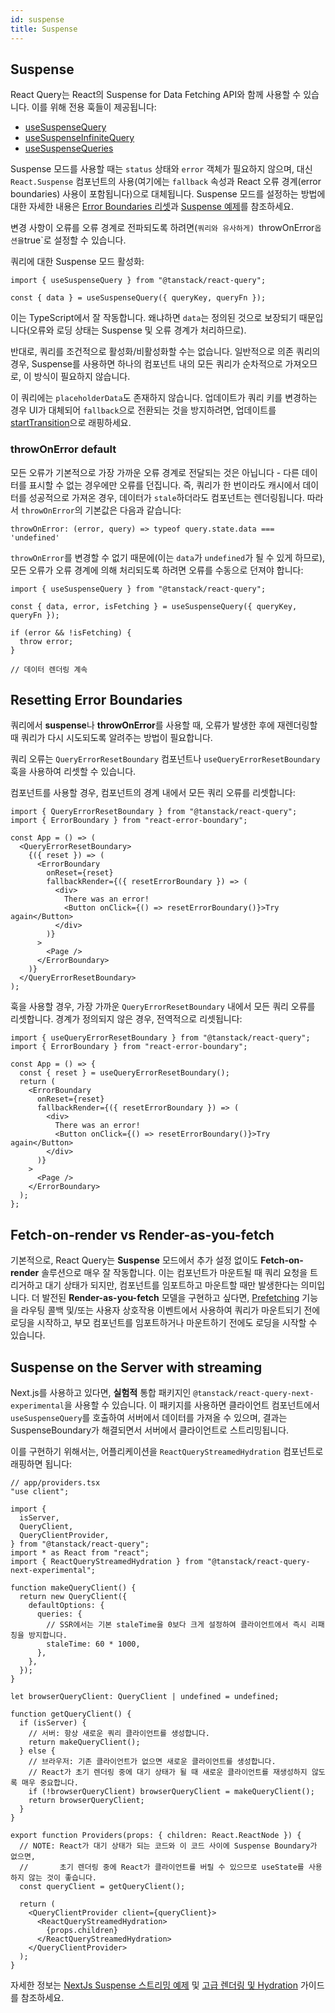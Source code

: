 ```yaml
---
id: suspense
title: Suspense
---
```


## Suspense

React Query는 React의 Suspense for Data Fetching API와 함께 사용할 수 있습니다. 이를 위해 전용 훅들이 제공됩니다:

- [useSuspenseQuery](/docs/api-references/useSuspenseQuery)
- [useSuspenseInfiniteQuery](/docs/api-references/useSuspenseInfiniteQuery)
- [useSuspenseQueries](/docs/api-references/useSuspenseQueries)

Suspense 모드를 사용할 때는 `status` 상태와 `error` 객체가 필요하지 않으며, 대신 `React.Suspense` 컴포넌트의 사용(여기에는 `fallback` 속성과 React 오류 경계(error boundaries) 사용이 포함됩니다)으로 대체됩니다. Suspense 모드를 설정하는 방법에 대한 자세한 내용은 [Error Boundaries 리셋](#resetting-error-boundaries)과 [Suspense 예제](https://stackblitz.com/github/TanStack/query/tree/main/examples/react/suspense)를 참조하세요.

변경 사항이 오류를 오류 경계로 전파되도록 하려면(`쿼리와 유사하게) `throwOnError`옵션을`true`로 설정할 수 있습니다.

쿼리에 대한 Suspense 모드 활성화:

```tsx
import { useSuspenseQuery } from "@tanstack/react-query";

const { data } = useSuspenseQuery({ queryKey, queryFn });
```

이는 TypeScript에서 잘 작동합니다. 왜냐하면 `data`는 정의된 것으로 보장되기 때문입니다(오류와 로딩 상태는 Suspense 및 오류 경계가 처리하므로).

반대로, 쿼리를 조건적으로 활성화/비활성화할 수는 없습니다. 일반적으로 의존 쿼리의 경우, Suspense를 사용하면 하나의 컴포넌트 내의 모든 쿼리가 순차적으로 가져오므로, 이 방식이 필요하지 않습니다.

이 쿼리에는 `placeholderData`도 존재하지 않습니다. 업데이트가 쿼리 키를 변경하는 경우 UI가 대체되어 `fallback`으로 전환되는 것을 방지하려면, 업데이트를 [startTransition](https://react.dev/reference/react/Suspense#preventing-unwanted-fallbacks)으로 래핑하세요.

### throwOnError default

모든 오류가 기본적으로 가장 가까운 오류 경계로 전달되는 것은 아닙니다 - 다른 데이터를 표시할 수 없는 경우에만 오류를 던집니다. 즉, 쿼리가 한 번이라도 캐시에서 데이터를 성공적으로 가져온 경우, 데이터가 `stale`하더라도 컴포넌트는 렌더링됩니다. 따라서 `throwOnError`의 기본값은 다음과 같습니다:

```
throwOnError: (error, query) => typeof query.state.data === 'undefined'
```

`throwOnError`를 변경할 수 없기 때문에(이는 `data`가 `undefined`가 될 수 있게 하므로), 모든 오류가 오류 경계에 의해 처리되도록 하려면 오류를 수동으로 던져야 합니다:

```tsx
import { useSuspenseQuery } from "@tanstack/react-query";

const { data, error, isFetching } = useSuspenseQuery({ queryKey, queryFn });

if (error && !isFetching) {
  throw error;
}

// 데이터 렌더링 계속
```

## Resetting Error Boundaries

쿼리에서 **suspense**나 **throwOnError**를 사용할 때, 오류가 발생한 후에 재렌더링할 때 쿼리가 다시 시도되도록 알려주는 방법이 필요합니다.

쿼리 오류는 `QueryErrorResetBoundary` 컴포넌트나 `useQueryErrorResetBoundary` 훅을 사용하여 리셋할 수 있습니다.

컴포넌트를 사용할 경우, 컴포넌트의 경계 내에서 모든 쿼리 오류를 리셋합니다:

```tsx
import { QueryErrorResetBoundary } from "@tanstack/react-query";
import { ErrorBoundary } from "react-error-boundary";

const App = () => (
  <QueryErrorResetBoundary>
    {({ reset }) => (
      <ErrorBoundary
        onReset={reset}
        fallbackRender={({ resetErrorBoundary }) => (
          <div>
            There was an error!
            <Button onClick={() => resetErrorBoundary()}>Try again</Button>
          </div>
        )}
      >
        <Page />
      </ErrorBoundary>
    )}
  </QueryErrorResetBoundary>
);
```

훅을 사용할 경우, 가장 가까운 `QueryErrorResetBoundary` 내에서 모든 쿼리 오류를 리셋합니다. 경계가 정의되지 않은 경우, 전역적으로 리셋됩니다:

```tsx
import { useQueryErrorResetBoundary } from "@tanstack/react-query";
import { ErrorBoundary } from "react-error-boundary";

const App = () => {
  const { reset } = useQueryErrorResetBoundary();
  return (
    <ErrorBoundary
      onReset={reset}
      fallbackRender={({ resetErrorBoundary }) => (
        <div>
          There was an error!
          <Button onClick={() => resetErrorBoundary()}>Try again</Button>
        </div>
      )}
    >
      <Page />
    </ErrorBoundary>
  );
};
```

## Fetch-on-render vs Render-as-you-fetch

기본적으로, React Query는 **Suspense** 모드에서 추가 설정 없이도 **Fetch-on-render** 솔루션으로 매우 잘 작동합니다. 이는 컴포넌트가 마운트될 때 쿼리 요청을 트리거하고 대기 상태가 되지만, 컴포넌트를 임포트하고 마운트할 때만 발생한다는 의미입니다. 더 발전된 **Render-as-you-fetch** 모델을 구현하고 싶다면, [Prefetching](/docs/api-references/prefetching) 기능을 라우팅 콜백 및/또는 사용자 상호작용 이벤트에서 사용하여 쿼리가 마운트되기 전에 로딩을 시작하고, 부모 컴포넌트를 임포트하거나 마운트하기 전에도 로딩을 시작할 수 있습니다.

## Suspense on the Server with streaming

Next.js를 사용하고 있다면, **실험적** 통합 패키지인 `@tanstack/react-query-next-experimental`을 사용할 수 있습니다. 이 패키지를 사용하면 클라이언트 컴포넌트에서 `useSuspenseQuery`를 호출하여 서버에서 데이터를 가져올 수 있으며, 결과는 SuspenseBoundary가 해결되면서 서버에서 클라이언트로 스트리밍됩니다.

이를 구현하기 위해서는, 어플리케이션을 `ReactQueryStreamedHydration` 컴포넌트로 래핑하면 됩니다:

```tsx
// app/providers.tsx
"use client";

import {
  isServer,
  QueryClient,
  QueryClientProvider,
} from "@tanstack/react-query";
import * as React from "react";
import { ReactQueryStreamedHydration } from "@tanstack/react-query-next-experimental";

function makeQueryClient() {
  return new QueryClient({
    defaultOptions: {
      queries: {
        // SSR에서는 기본 staleTime을 0보다 크게 설정하여 클라이언트에서 즉시 리패칭을 방지합니다.
        staleTime: 60 * 1000,
      },
    },
  });
}

let browserQueryClient: QueryClient | undefined = undefined;

function getQueryClient() {
  if (isServer) {
    // 서버: 항상 새로운 쿼리 클라이언트를 생성합니다.
    return makeQueryClient();
  } else {
    // 브라우저: 기존 클라이언트가 없으면 새로운 클라이언트를 생성합니다.
    // React가 초기 렌더링 중에 대기 상태가 될 때 새로운 클라이언트를 재생성하지 않도록 매우 중요합니다.
    if (!browserQueryClient) browserQueryClient = makeQueryClient();
    return browserQueryClient;
  }
}

export function Providers(props: { children: React.ReactNode }) {
  // NOTE: React가 대기 상태가 되는 코드와 이 코드 사이에 Suspense Boundary가 없으면,
  //       초기 렌더링 중에 React가 클라이언트를 버릴 수 있으므로 useState를 사용하지 않는 것이 좋습니다.
  const queryClient = getQueryClient();

  return (
    <QueryClientProvider client={queryClient}>
      <ReactQueryStreamedHydration>
        {props.children}
      </ReactQueryStreamedHydration>
    </QueryClientProvider>
  );
}
```

자세한 정보는 [NextJs Suspense 스트리밍 예제](https://tanstack.com/query/latest/docs/framework/react/examples/nextjs-suspense-streaming) 및 [고급 렌더링 및 Hydration](/docs/api-references/advanced-ssr) 가이드를 참조하세요.
